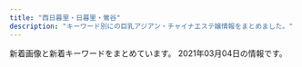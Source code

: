 ```yaml
---
title: "西日暮里・日暮里・鶯谷"
description: "キーワード別にの巨乳アジアン・チャイナエステ嬢情報をまとめました。"
---
```


新着画像と新着キーワードをまとめています。
2021年03月04日の情報です。

<DmmAffiliateIns />
<KeywordTable
  shops={
    [
    {
        "station": "JR\u65e5\u66ae\u91cc\u99c5\u5357\u53e3",
        "url": "http://www.mac-riraku106.xyz/",
        "keywords": {
            "85": 15,
            "D": 46,
            "94": 3,
            "E": 7,
            "C": 19,
            "F": 3,
            "86": 18
        },
        "name": "\u306f\u305f\u3061",
        "img_links": [
            "http://www.mac-riraku106.xyz/uploads/200608/1-20060Q0251EY.jpg",
            "http://www.mac-riraku106.xyz/uploads/200501/1-200501145011C2.jpg",
            "http://www.mac-riraku106.xyz/uploads/190906/1-1ZZ612503C39.jpg",
            "http://www.mac-riraku106.xyz/uploads/191008/1-19100Q5453V63.jpg",
            "http://www.mac-riraku106.xyz/uploads/190723/10-1.jpg",
            "http://www.mac-riraku106.xyz/static/picture/2.jpg",
            "http://www.mac-riraku106.xyz/uploads/191106/1-191106092J62Y.jpg",
            "http://www.mac-riraku106.xyz/uploads/191106/1-191106092S0357.jpg",
            "http://www.mac-riraku106.xyz/uploads/190723/34-1.jpg",
            "http://www.mac-riraku106.xyz/uploads/191219/1-19121912423J29.jpg",
            "http://www.mac-riraku106.xyz/uploads/200310/1-200310130925920.jpg",
            "http://www.mac-riraku106.xyz/uploads/191209/1-1912091229204E.jpg",
            "http://www.mac-riraku106.xyz/uploads/191209/1-191209123459153.jpg",
            "http://www.mac-riraku106.xyz/uploads/200317/1-20031G44235R7.jpg",
            "http://www.mac-riraku106.xyz/uploads/200501/1-200501125150516.jpg",
            "http://www.mac-riraku106.xyz/uploads/200501/1-200501125300127.jpg",
            "http://www.mac-riraku106.xyz/uploads/190723/1-1.jpg",
            "http://www.mac-riraku106.xyz/uploads/190723/1-2.jpg",
            "http://www.mac-riraku106.xyz/uploads/191008/1-19100Q5451M20.jpg",
            "http://www.mac-riraku106.xyz/uploads/190926/1-1Z926131R6102.jpg",
            "http://www.mac-riraku106.xyz/uploads/200317/1-20031G44220J0.jpg",
            "http://www.mac-riraku106.xyz/static/picture/top-img01.png",
            "http://www.mac-riraku106.xyz/uploads/190723/33-1.jpg",
            "http://www.mac-riraku106.xyz/uploads/200325/1-2003251H312V4.jpg",
            "http://www.mac-riraku106.xyz/uploads/190723/23-2.jpg",
            "http://www.mac-riraku106.xyz/uploads/200501/1-200501125251121.jpg",
            "http://www.mac-riraku106.xyz/uploads/191209/1-191209122ZY50.jpg",
            "http://www.mac-riraku106.xyz/uploads/200818/1-200QQ55415J4.jpg",
            "http://www.mac-riraku106.xyz/uploads/200818/1-200QQ5535E92.jpg",
            "http://www.mac-riraku106.xyz/static/picture/top-img09.png",
            "http://www.mac-riraku106.xyz/uploads/190723/30-1.jpg",
            "http://www.mac-riraku106.xyz/uploads/190826/1-1ZR614462Qa.jpg",
            "http://www.mac-riraku106.xyz/static/picture/michi01.png",
            "http://www.mac-riraku106.xyz/uploads/200501/1-200501125159161.jpg",
            "http://www.mac-riraku106.xyz/uploads/200310/1-20031013091I08.jpg",
            "http://www.mac-riraku106.xyz/uploads/191128/1-19112Q31009521.jpg",
            "http://www.mac-riraku106.xyz/uploads/191219/1-191219124141563.jpg",
            "http://www.mac-riraku106.xyz/uploads/200317/1-20031G4420c38.jpg",
            "http://www.mac-riraku106.xyz/uploads/190723/23-3.jpg",
            "http://www.mac-riraku106.xyz/uploads/190723/25-1.jpg",
            "http://www.mac-riraku106.xyz/static/picture/michi02.png",
            "http://www.mac-riraku106.xyz/uploads/190926/1-1Z926131T2408.jpg",
            "http://www.mac-riraku106.xyz/uploads/190723/23-1.jpg",
            "http://www.mac-riraku106.xyz/uploads/200310/1-200310130Z0421.jpg",
            "http://www.mac-riraku106.xyz/uploads/200818/1-200QQ554231G.jpg",
            "http://www.mac-riraku106.xyz/uploads/190723/10-2.jpg",
            "http://www.mac-riraku106.xyz/uploads/200608/1-20060Q02506204.jpg",
            "http://www.mac-riraku106.xyz/static/picture/top-img03.png",
            "http://www.mac-riraku106.xyz/uploads/190723/21-1.jpg",
            "http://www.mac-riraku106.xyz/static/picture/1.jpg",
            "http://www.mac-riraku106.xyz/uploads/191128/1-19112Q3102OP.jpg",
            "http://www.mac-riraku106.xyz/uploads/190826/1-1ZR6144611E0.jpg",
            "http://www.mac-riraku106.xyz/uploads/191106/1-191106092T0531.jpg",
            "http://www.mac-riraku106.xyz/uploads/200501/1-200501144951148.jpg",
            "http://www.mac-riraku106.xyz/static/picture/call.png",
            "http://www.mac-riraku106.xyz/uploads/200801/1-200P1110A4M2.jpg",
            "http://www.mac-riraku106.xyz/uploads/191128/1-19112Q3111UF.jpg",
            "http://www.mac-riraku106.xyz/uploads/200325/1-2003251H340B9.jpg",
            "http://www.mac-riraku106.xyz/uploads/190906/1-1ZZ6125225A4.jpg",
            "http://www.mac-riraku106.xyz/uploads/200801/1-200P1110631926.jpg",
            "http://www.mac-riraku106.xyz/uploads/200501/1-200501145002a7.jpg",
            "http://www.mac-riraku106.xyz/uploads/200801/1-200P1110412514.jpg",
            "http://www.mac-riraku106.xyz/static/picture/tel.png",
            "http://www.mac-riraku106.xyz/static/picture/top-img02.png"
        ]
    },
    {
        "station": "\u753a\u5c4b\u99c51\u756a\u51fa\u53e3",
        "keywords": {
            "85": 12,
            "C": 19,
            "86": 4,
            "E": 4,
            "D": 20,
            "87": 8,
            "83": 4
        },
        "name": "\u3082\u307f\u306e\u6728",
        "img_links": [
            "https://mominoki.tyo.ac/images/themes/pink/s_pickup.png",
            "https://mominoki.tyo.ac/photos/sites/41/2020/09/2020092804344656.jpg",
            "https://mominoki.tyo.ac/images/room2.jpg",
            "https://mominoki.tyo.ac/photos/sites/41/2020/09/2020092801595154.jpg",
            "https://mominoki.tyo.ac/photos/sites/41/2020/09/2020092804344750.jpg",
            "https://mominoki.tyo.ac/images/themes/pink/s_link.png",
            "https://mominoki.tyo.ac/photos/sites/41/2020/09/2020092804344859.jpg",
            "https://mominoki.tyo.ac/images/room1.jpg",
            "https://mominoki.tyo.ac/images/themes/pink/s_staff.png",
            "https://mominoki.tyo.ac/photos/sites/41/2021/03/2021030408584133.jpg",
            "https://mominoki.tyo.ac/images/themes/pink/mobile.jpg",
            "https://mominoki.tyo.ac/photos/sites/41/2021/03/202103040858470.jpg",
            "https://mominoki.tyo.ac/photos/sites/41/2020/11/2020111401222038.jpg",
            "https://mominoki.tyo.ac/images/themes/pink/s_newface.png",
            "https://mominoki.tyo.ac/images/themes/pink/s_ranking.png",
            "https://mominoki.tyo.ac/photos/sites/41/2020/09/2020092810535583.jpg",
            "https://mominoki.tyo.ac/images/themes/pink/s_news.png",
            "https://mominoki.tyo.ac/images/themes/pink/line.png",
            "https://mominoki.tyo.ac/images/themes/pink/r3.jpg",
            "https://mominoki.tyo.ac/images/room4.jpg",
            "https://mominoki.tyo.ac/images/room3.jpg",
            "https://mominoki.tyo.ac/images/themes/pink/no2.png",
            "https://mominoki.tyo.ac/images/themes/pink/no1.png"
        ],
        "url": "https://mominoki.tyo.ac/"
    },
    {
        "keywords": {
            "C": 21
        },
        "station": "JR\u9daf\u8c37\u99c5\u5317\u53e3",
        "url": "http://es-rlx.com/",
        "name": "\u5065\u7f8e\u5802",
        "img_links": [
            "http://es-rlx.com/img/access/roaddm.png",
            "http://es-rlx.com/staff/anna/01mb.jpg",
            "http://es-rlx.com/staff/minami/01mb.jpg",
            "http://es-rlx.com/pic/top1.jpg",
            "http://es-rlx.com/i/files/homeimg.jpg",
            "http://es-rlx.com/pic/top3.jpg",
            "http://es-rlx.com/staff/mai/01mb.jpg",
            "http://es-rlx.com/img/ft_tel.png",
            "http://es-rlx.com/img/ttl_rec.png",
            "http://es-rlx.com/img/access/road03.jpg",
            "http://es-rlx.com/staff/rumi/01mb.jpg",
            "http://es-rlx.com/staff/anna/01.jpg",
            "http://es-rlx.com/pic/top2.jpg",
            "http://es-rlx.com/img/youtube.jpg",
            "http://es-rlx.com/staff/rumi/01.jpg",
            "http://es-rlx.com/img/access/road02.jpg",
            "http://es-rlx.com/pic/head.png",
            "http://es-rlx.com/img/ttl_mobile.png",
            "http://es-rlx.com/staff/yuki/01mb.jpg",
            "http://es-rlx.com/staff/mai/01.jpg",
            "http://es-rlx.com/staff/yuki/01.jpg",
            "http://es-rlx.com/staff/minami/01.jpg",
            "http://es-rlx.com/img/ttl_tnew.png",
            "http://es-rlx.com/staff/sakura/01mb.jpg",
            "http://es-rlx.com/img/access/road04.jpg",
            "http://es-rlx.com/staff/sakura/01.jpg",
            "http://es-rlx.com/img/access/kanban.png",
            "http://es-rlx.com/img/ttl_staff.png",
            "http://es-rlx.com/img/access/road01.jpg"
        ]
    },
    {
        "keywords": {
            "86": 8,
            "D": 16,
            "83": 4,
            "87": 4
        },
        "url": "http://lapis.tyo.cm/",
        "station": "JR\u9daf\u8c37\u99c5\u5317\u53e3",
        "name": "\u30e9\u30d4\u30b9",
        "img_links": [
            "http://lapis.tyo.cm/images/new.jpg",
            "http://lapis.tyo.cm/images/s_link.jpg",
            "http://lapis.tyo.cm/images/pick_bj1.jpg",
            "http://lapis.tyo.cm/images/s_staff.jpg",
            "http://lapis.tyo.cm/images/s_face.jpg",
            "http://lapis.tyo.cm/images/pick_bj3.jpg",
            "http://lapis.tyo.cm/photos/sites/75/2021/01/2021010407562697.jpg",
            "http://lapis.tyo.cm/images/nbj1.jpg",
            "http://lapis.tyo.cm/images/nbj3.jpg",
            "http://lapis.tyo.cm/photos/sites/75/2021/01/2021010407562290.jpg",
            "http://lapis.tyo.cm/images/s_pick.jpg",
            "http://lapis.tyo.cm/images/s_blog.jpg",
            "http://lapis.tyo.cm/photos/sites/75/2021/01/2021010407562324.jpg",
            "http://lapis.tyo.cm/photos/sites/75/2021/01/2021010407562482.jpg",
            "http://lapis.tyo.cm/images/mobile.jpg",
            "http://lapis.tyo.cm/images/top.png"
        ]
    },
    {
        "name": "\u685c\u306e\u5bb6",
        "station": "JR\u9daf\u8c37\u99c5\u5317\u53e3",
        "img_links": [
            "http://www.es-ms.work/staff/sayuri.jpg",
            "http://www.es-ms.work/images/3.jpg",
            "http://www.es-ms.work/staff/rina.jpg",
            "http://www.es-ms.work/images/rec2.jpg",
            "http://www.es-ms.work/images/1.jpg",
            "http://www.es-ms.work/images/rec1.jpg",
            "http://www.es-ms.work/images/news.jpg",
            "http://www.es-ms.work/images/int2.jpg",
            "http://www.es-ms.work/images/2.jpg",
            "http://www.es-ms.work/images/sys.jpg",
            "http://www.es-ms.work/img/kaya1.jpg",
            "http://www.es-ms.work/images/tg.jpg",
            "http://www.es-ms.work/img/rina1.jpg",
            "http://www.es-ms.work/images/staff_t.jpg",
            "http://www.es-ms.work/images/head.jpg",
            "http://www.es-ms.work/images/int1.jpg",
            "http://www.es-ms.work/images/interior_t.jpg",
            "http://www.es-ms.work/img/sayuri1.jpg",
            "http://www.es-ms.work/images/ac1.jpg",
            "http://www.es-ms.work/staff/kaya.jpg",
            "http://www.es-ms.work/images/s1.png"
        ],
        "keywords": {},
        "url": "http://www.es-ms.work/"
    },
    {
        "url": "http://es-minami.com/",
        "station": "JR\u65e5\u66ae\u91cc\u99c5\u6771\u53e3",
        "img_links": [
            "http://es-minami.com/img/nana1.jpg",
            "http://es-minami.com/img/sayuri1.jpg",
            "http://www.es-minami.com/images/mika2.jpg",
            "http://www.es-minami.com/img/nana1.jpg",
            "http://www.es-minami.com/img/sayuri1.jpg",
            "http://www.es-minami.com/gals/mika1.jpg",
            "http://es-minami.com/gals/sayuri1.jpg",
            "http://es-minami.com/gals/sayuri2.jpg",
            "http://www.es-minami.com/img/mika2.jpg",
            "http://www.es-minami.com/gals/mika2.jpg",
            "http://www.es-minami.com/gals/riri1.jpg",
            "http://www.es-minami.com/gals/yuki1.jpg",
            "http://www.es-minami.com/gals/sayuri2.jpg",
            "http://www.es-minami.com/img/riri1.jpg",
            "http://www.es-minami.com/images/sayuri1.jpg",
            "http://www.es-minami.com/images/mobole.png",
            "http://www.es-minami.com/images/staff-bar.png",
            "http://www.es-minami.com/images/yuki1.jpg",
            "http://es-minami.com/gals/nana1.jpg",
            "http://es-minami.com/images/yuki1.jpg",
            "http://www.es-minami.com/gals/sakura1.jpg",
            "http://es-minami.com/images/sayuri1.jpg",
            "http://es-minami.com/images/sayuri2.jpg",
            "http://es-minami.com/images/riri1.jpg",
            "http://es-minami.com/images/pick_staff6.jpg",
            "http://es-minami.com/images/rika1.jpg",
            "http://www.es-minami.com/gals/nana1.jpg",
            "http://es-minami.com/images/mika2.jpg",
            "http://es-minami.com/img/riri1.jpg",
            "http://es-minami.com/gals/sakura1.jpg",
            "http://es-minami.com/images/staff-bar.png",
            "http://www.es-minami.com/images/pick_staff6.jpg",
            "http://www.es-minami.com/img/sayuri2.jpg",
            "http://www.es-minami.com/img/mika1.jpg",
            "http://www.es-minami.com/images/sayuri2.jpg",
            "http://es-minami.com/images/news.png",
            "http://es-minami.com/gals/yuki1.jpg",
            "http://www.es-minami.com/images/mika1.jpg",
            "http://www.es-minami.com/images/riri1.jpg",
            "http://www.es-minami.com/gals/rika1.jpg",
            "http://www.es-minami.com/images/news.png",
            "http://es-minami.com/gals/mika1.jpg",
            "http://es-minami.com/images/mika1.jpg",
            "http://es-minami.com/images/mobole.png",
            "http://es-minami.com/gals/mika2.jpg",
            "http://es-minami.com/images/nana1.jpg",
            "http://es-minami.com/gals/rika1.jpg",
            "http://www.es-minami.com/gals/sayuri1.jpg",
            "http://es-minami.com/img/mika1.jpg",
            "http://www.es-minami.com/img/yuki1.jpg",
            "http://es-minami.com/img/yuki1.jpg",
            "http://es-minami.com/img/mika2.jpg",
            "http://es-minami.com/gals/riri1.jpg",
            "http://www.es-minami.com/images/rika1.jpg",
            "http://www.es-minami.com/images/nana1.jpg",
            "http://es-minami.com/img/sayuri2.jpg"
        ],
        "name": "\u307f\u306a\u307f",
        "keywords": {}
    },
    {
        "station": "JR\u897f\u65e5\u66ae\u91cc\u99c5",
        "img_links": [
            "http://www.hohoemi.es-relax.info/images/nanami1.jpg",
            "http://www.hohoemi.es-relax.info/images/r04.jpg",
            "http://www.hohoemi.es-relax.info/gals/mirai1.jpg",
            "http://www.hohoemi.es-relax.info/i/room/r01.jpg",
            "http://www.hohoemi.es-relax.info/images/newsbar.jpg",
            "http://www.hohoemi.es-relax.info/gals/monika1.jpg",
            "http://www.hohoemi.es-relax.info/gals/nana1.jpg",
            "http://www.hohoemi.es-relax.info/images/r01.jpg",
            "http://www.hohoemi.es-relax.info/i/room/r04.jpg",
            "http://www.hohoemi.es-relax.info/gals/karin1.jpg",
            "http://www.hohoemi.es-relax.info/gals/yuyu1.jpg",
            "http://www.hohoemi.es-relax.info/gals/rika1.jpg",
            "http://www.hohoemi.es-relax.info/images/img03.jpg",
            "http://www.hohoemi.es-relax.info/images/r02.jpg",
            "http://www.hohoemi.es-relax.info/images/162-1.jpg",
            "http://www.hohoemi.es-relax.info/images/img04.jpg",
            "http://www.hohoemi.es-relax.info/i/room/r02.jpg",
            "http://www.hohoemi.es-relax.info/gals/egao1.jpg",
            "http://www.hohoemi.es-relax.info/i/room/r03.jpg",
            "http://www.hohoemi.es-relax.info/images/img02.jpg",
            "http://www.hohoemi.es-relax.info/gals/yuri1.jpg",
            "http://www.hohoemi.es-relax.info/images/r05.jpg",
            "http://www.hohoemi.es-relax.info/images/r03.jpg",
            "http://www.hohoemi.es-relax.info/gals/nanami1.jpg"
        ],
        "name": "\u307b\u307b\u3048\u307f",
        "url": "http://www.hohoemi.es-relax.info/",
        "keywords": {}
    },
    {
        "url": "http://www.relax-mirai.info/",
        "station": "\u65e5\u66ae\u91cc\u99c5\u6771\u53e3",
        "img_links": [
            "http://www.relax-mirai.info/images/info01.jpg",
            "http://www.relax-mirai.info/images/sayuri1.jpg",
            "http://www.relax-mirai.info/images/m04.jpg",
            "http://www.relax-mirai.info/images/qr.jpg",
            "http://www.relax-mirai.info/gals/aki1.jpg",
            "http://www.relax-mirai.info/images/info02.jpg",
            "http://www.relax-mirai.info/images/momo1.jpg",
            "http://www.relax-mirai.info/gals/risa1.jpg",
            "http://www.relax-mirai.info/i/images/momo1.jpg",
            "http://www.relax-mirai.info/i/images/sayuri1.jpg",
            "http://www.relax-mirai.info/images/m02.jpg",
            "http://www.relax-mirai.info/gals/emi1.jpg",
            "http://www.relax-mirai.info/i/120/sayuri1.jpg",
            "http://www.relax-mirai.info/images/risa1.jpg",
            "http://www.relax-mirai.info/gals/kaka1.jpg",
            "http://www.relax-mirai.info/images/m03.jpg"
        ],
        "name": "\u672a\u6765",
        "keywords": {}
    },
    {
        "station": "JR\u65e5\u66ae\u91cc\u99c5\u6771\u53e3",
        "name": "\u548c\u5408 \u308f\u3054\u3046",
        "img_links": [
            "http://esthe-aroma.red/images/r3.jpg",
            "http://esthe-aroma.red/images/r2.jpg",
            "http://esthe-aroma.red/images/cg11.jpg",
            "http://esthe-aroma.red/images/cg03.jpg",
            "http://esthe-aroma.red/images/imm.jpg",
            "http://esthe-aroma.red/images/news.png",
            "http://esthe-aroma.red/images/sruru.jpg",
            "http://esthe-aroma.red/images/kan.jpg",
            "http://esthe-aroma.red/images/r4.jpg",
            "http://esthe-aroma.red/link/menlog.jpg",
            "http://esthe-aroma.red/images/rec.png",
            "http://esthe-aroma.red/images/precau.png",
            "http://esthe-aroma.red/images/cg10.jpg",
            "http://esthe-aroma.red/images/cg04.jpg",
            "http://esthe-aroma.red/images/r1.jpg",
            "http://esthe-aroma.red/images/cg00.jpg",
            "http://esthe-aroma.red/images/top.png",
            "http://esthe-aroma.red/images/cg01.jpg",
            "http://esthe-aroma.red/images/cg07.jpg",
            "http://esthe-aroma.red/images/cg02.jpg",
            "http://esthe-aroma.red/images/cg09.jpg",
            "http://esthe-aroma.red/images/cg05.jpg",
            "http://esthe-aroma.red/images/staff_s.png",
            "http://esthe-aroma.red/images/cg08.jpg",
            "http://esthe-aroma.red/images/cg06.jpg",
            "http://esthe-aroma.red/images/evetop.png"
        ],
        "keywords": {
            "D": 10,
            "E": 1,
            "86": 11
        },
        "url": "http://esthe-aroma.red/"
    },
    {
        "img_links": [
            "http://momo.tyo.cm/images/pagetop.png",
            "http://momo.tyo.cm/images/news.png",
            "http://momo.tyo.cm/images/nav_link04.png",
            "http://momo.tyo.cm/photos/sites/53/2021/02/2021021607405730.jpg",
            "http://momo.tyo.cm/images/tit_com01.png",
            "http://momo.tyo.cm/images/tit03.png",
            "http://momo.tyo.cm/images/tit_com04.png",
            "http://momo.tyo.cm/images/tit01.png",
            "http://momo.tyo.cm/images/nav_link06.png",
            "http://momo.tyo.cm/photos/sites/53/2021/02/2021021607405578.jpg",
            "http://momo.tyo.cm/images/bg_pick.png",
            "http://momo.tyo.cm/images/tit05.png",
            "http://momo.tyo.cm/images/tit_link01.png",
            "http://momo.tyo.cm/images/nav_link02.png",
            "http://momo.tyo.cm/images/border01.png",
            "http://momo.tyo.cm/images/top_slider01.jpg",
            "http://momo.tyo.cm/images/tit_com.png",
            "http://momo.tyo.cm/images/tit_com02.png",
            "http://momo.tyo.cm/images/border02.png",
            "http://momo.tyo.cm/photos/sites/53/2021/02/2021021607405882.jpg",
            "http://momo.tyo.cm/images/nav_link03.png",
            "http://momo.tyo.cm/images/tit02.png",
            "http://momo.tyo.cm/photos/sites/53/2021/02/2021021607405658.jpg",
            "http://momo.tyo.cm/images/nav_link01.png",
            "http://momo.tyo.cm/images/tit_com03.png",
            "http://momo.tyo.cm/images/tit04.png",
            "http://momo.tyo.cm/images/nav_link05.png",
            "http://momo.tyo.cm/images/top_slider02.jpg",
            "http://momo.tyo.cm/images/tit_com05.png",
            "http://momo.tyo.cm/images/tit_staff.png"
        ],
        "url": "http://momo.tyo.cm/",
        "station": "JR\u65e5\u66ae\u91cc\u99c5\u5357\u53e3",
        "keywords": {
            "85": 5,
            "D": 20,
            "86": 15
        },
        "name": "\u6843"
    },
    {
        "img_links": [
            "http://onkyoukou.tyo.cm/images/nbj1.jpg",
            "http://onkyoukou.tyo.cm/images/face_bj.jpg",
            "http://onkyoukou.tyo.cm/images/s_face.jpg",
            "http://onkyoukou.tyo.cm/images/nbj3.jpg",
            "http://onkyoukou.tyo.cm/images/n3.jpg",
            "http://onkyoukou.tyo.cm/images/mobile.jpg",
            "http://onkyoukou.tyo.cm/images/s_mobile.jpg",
            "http://onkyoukou.tyo.cm/images/s_link.jpg",
            "http://onkyoukou.tyo.cm/images/face_bj3.jpg",
            "http://onkyoukou.tyo.cm/images/acc1.jpg",
            "http://onkyoukou.tyo.cm/images/s_staff1.jpg",
            "http://onkyoukou.tyo.cm/photos/sites/88/2017/03/staff2.jpg",
            "http://onkyoukou.tyo.cm/images/line.jpg",
            "http://onkyoukou.tyo.cm/images/s_pick.jpg",
            "http://onkyoukou.tyo.cm/photos/sites/88/2017/03/staff4.jpg",
            "http://onkyoukou.tyo.cm/images/s_staff.jpg",
            "http://onkyoukou.tyo.cm/photos/sites/88/2017/03/staff1.jpg",
            "http://onkyoukou.tyo.cm/images/n1.jpg",
            "http://onkyoukou.tyo.cm/images/acc3.jpg",
            "http://onkyoukou.tyo.cm/images/top.png",
            "http://onkyoukou.tyo.cm/photos/sites/88/2020/03/2020030111163079.jpg",
            "http://onkyoukou.tyo.cm/images/acc2.jpg",
            "http://onkyoukou.tyo.cm/images/s_news.jpg"
        ],
        "station": "JR\u897f\u65e5\u66ae\u91cc\u99c5",
        "url": "http://onkyoukou.tyo.cm/",
        "name": "\u6e29\u99a8\u6e2f-\u304a\u3093\u304d\u3087\u3046\u3053\u3046-",
        "keywords": {
            "87": 3,
            "C": 13,
            "88": 6,
            "86": 3
        }
    },
    {
        "name": "\u9e97\u4eba",
        "img_links": [],
        "url": "http://reijin.xyz.mn/",
        "station": "JR\u65e5\u66ae\u91cc\u99c5\u6771\u53e3",
        "keywords": {}
    },
    {
        "station": "JR\u897f\u65e5\u66ae\u91cc\u99c5",
        "url": "http://chou.ies.bz/",
        "name": "\u706f\u308a\u5c4b",
        "keywords": {
            "E": 1,
            "84": 2,
            "85": 1,
            "D": 9,
            "86": 7,
            "87": 1,
            "C": 1
        },
        "img_links": [
            "http://chou.ies.bz/images/s_news.png",
            "http://chou.ies.bz/photos/sites/85/2019/07/2019070106330942.jpg",
            "http://chou.ies.bz/images/mobile.png",
            "http://chou.ies.bz/photos/sites/85/2019/07/2019070106340260.jpg",
            "http://chou.ies.bz/images/n3.png",
            "http://chou.ies.bz/photos/sites/85/2020/12/2020120204150858.jpg",
            "http://chou.ies.bz/photos/sites/85/2019/06/2019062803491517.jpg",
            "http://chou.ies.bz/photos/sites/85/2020/12/2020120204265615.jpg",
            "http://chou.ies.bz/photos/sites/85/2020/10/2020100610383828.jpg",
            "http://chou.ies.bz/photos/sites/85/2020/10/2020100610370157.jpg",
            "http://chou.ies.bz/images/s_link.png",
            "http://chou.ies.bz/images/s3.png",
            "http://chou.ies.bz/photos/sites/85/2019/07/2019070106333414.jpg",
            "http://chou.ies.bz/images/n1.jpg",
            "http://chou.ies.bz/images/s_pick.png",
            "http://chou.ies.bz/photos/sites/85/2020/12/2020121802483415.jpg",
            "http://chou.ies.bz/images/s1.png",
            "http://chou.ies.bz/images/s_staff.jpg",
            "http://chou.ies.bz/images/top.png",
            "http://chou.ies.bz/photos/sites/85/2019/12/2019120602315853.jpg",
            "http://chou.ies.bz/photos/sites/85/2019/07/2019070106320474.jpg",
            "http://chou.ies.bz/photos/sites/85/2019/07/2019070509385227.jpg"
        ]
    },
    {
        "img_links": [
            "http://www.en-nippori.net/image/therapist/06.jpg",
            "http://www.en-nippori.net/image/mainparts/images/navi01_05.jpg",
            "http://www.en-nippori.net/image/therapist/04.jpg",
            "http://www.en-nippori.net/image/mainparts/images/navi01_04.jpg",
            "http://www.en-nippori.net/image/mainparts/images/navi01_02.jpg",
            "http://www.en-nippori.net/image/mainparts/images/navi01_07.jpg",
            "http://www.en-nippori.net/image/index/top.jpg",
            "http://www.en-nippori.net/image/mainparts/main.jpg",
            "http://www.en-nippori.net/image/therapist/03.jpg",
            "http://www.en-nippori.net/image/therapist/02.jpg",
            "http://www.en-nippori.net/image/mainparts/images/navi01_06.jpg",
            "http://www.en-nippori.net/image/therapist/01.jpg",
            "http://www.en-nippori.net/image/mainparts/images/navi01_03.jpg"
        ],
        "keywords": {
            "C": 6
        },
        "station": "JR\u65e5\u66ae\u91cc\u99c5\u6771\u53e3",
        "url": "http://www.en-nippori.net/",
        "name": "\u7e01"
    },
    {
        "name": "\u30bd\u30d5\u30a3\u30a2",
        "url": "https://www.sofia-est.com/",
        "station": "JR\u65e5\u66ae\u91cc\u99c5\u5357\u53e3",
        "img_links": [
            "https://www.sofia-est.com/img/girl/list/s85_list.jpg",
            "https://www.sofia-est.com/img/girl/main/s92_1.jpg",
            "https://www.sofia-est.com/img/material/photobig.jpg",
            "https://www.sofia-est.com/img/girl/thumb/s56_2.jpg",
            "https://www.sofia-est.com/img/girl/thumb/s84_2.jpg",
            "https://www.sofia-est.com/img/material/gm1_rollout.png",
            "https://www.sofia-est.com/img/girl/thumb/s57_1.jpg",
            "https://www.sofia-est.com/img/girl/thumb/s92_1.jpg",
            "https://www.sofia-est.com/img/girl/list/s100_list.jpg",
            "https://www.sofia-est.com/img/material/page7_subt1.png",
            "https://www.sofia-est.com/img/top/topslide20141210.jpg",
            "https://www.sofia-est.com/img/material/top_kodawariimg1.jpg",
            "https://www.sofia-est.com/img/girl/thumb/s81_5.jpg",
            "https://www.sofia-est.com/img/girl/list/s94_list.jpg",
            "https://www.sofia-est.com/img/material/gm4_rollout.png",
            "https://www.sofia-est.com/img/girl/mobilepickup/mobilepickup20200302124127.jpg",
            "https://www.sofia-est.com/img/material/top_camp.png",
            "https://www.sofia-est.com/img/material/photo1.jpg",
            "https://www.sofia-est.com/img/girl/main/s85_1.jpg",
            "https://www.sofia-est.com/img/top/topslide20150918.jpg",
            "https://www.sofia-est.com/img/girl/pickup/pickup20191220093702.jpg",
            "https://www.sofia-est.com/img/girl/thumb/s99_2.jpg",
            "https://www.sofia-est.com/img/material/page6_subt1.png",
            "https://www.sofia-est.com/img/girl/thumb/s108_1.jpg",
            "https://www.sofia-est.com/img/girl/thumb/s81_2.jpg",
            "https://www.sofia-est.com/img/girl/thumb/s85_3.jpg",
            "https://www.sofia-est.com/img/girl/thumb/s56_1.jpg",
            "https://www.sofia-est.com/img/girl/main/s99_1.jpg",
            "https://www.sofia-est.com/img/girl/main/s111_1.jpg",
            "https://www.sofia-est.com/img/material/mob_youtube.png",
            "https://www.sofia-est.com/img/girl/thumb/s92_2.jpg",
            "https://www.sofia-est.com/img/girl/list/s57_list.jpg",
            "https://www.sofia-est.com/img/material/top_newface.png",
            "https://www.sofia-est.com/img/material/movieicon.png",
            "https://www.sofia-est.com/img/material/top_twitter.png",
            "https://www.sofia-est.com/img/girl/list/s111_list.jpg",
            "https://www.sofia-est.com/img/girl/thumb/s100_1.jpg",
            "https://www.sofia-est.com/img/material/mob_m3_rev1.jpg",
            "https://www.sofia-est.com/img/material/sd_rt_btn.png",
            "https://www.sofia-est.com/img/material/mob_m1_rev1.jpg",
            "https://www.sofia-est.com/img/girl/list/s89_list.jpg",
            "https://www.sofia-est.com/img/material/page6_subt2.png",
            "https://www.sofia-est.com/img/banner/koko_120x60.png",
            "https://www.sofia-est.com/img/material/movie20141210.jpg",
            "https://www.sofia-est.com/img/material/noimg_m.jpg",
            "https://www.sofia-est.com/img/girl/thumb/s89_2.jpg",
            "https://www.sofia-est.com/img/girl/thumb/s55_1.jpg",
            "https://www.sofia-est.com/img/material/gm6_rollout.png",
            "https://www.sofia-est.com/img/girl/thumb/s85_1.jpg",
            "https://www.sofia-est.com/img/top/topslide20141211.jpg",
            "https://www.sofia-est.com/img/material/mob_m2_rev1.jpg",
            "https://www.sofia-est.com/img/girl/thumb/s81_3.jpg",
            "https://www.sofia-est.com/img/material/mob_t5.jpg",
            "https://www.sofia-est.com/img/material/top_infomation.png",
            "https://www.sofia-est.com/img/material/top_kodawari.png",
            "https://www.sofia-est.com/img/material/page2_subt1.png",
            "https://www.sofia-est.com/img/material/photo8.jpg",
            "https://www.sofia-est.com/img/girl/main/s57_1.jpg",
            "https://www.sofia-est.com/img/material/page4_subt2.png",
            "https://www.sofia-est.com/img/girl/pickup/pickup20190509222453.jpg",
            "https://www.sofia-est.com/img/material/yakusoku.png",
            "https://www.sofia-est.com/img/material/photo5.jpg",
            "https://www.sofia-est.com/img/material/mob_t4.jpg",
            "https://www.sofia-est.com/img/girl/thumb/s81_1.jpg",
            "https://www.sofia-est.com/img/girl/main/s89_1.jpg",
            "https://www.sofia-est.com/img/material/top_news.png",
            "https://www.sofia-est.com/img/material/pagetop_rollout.png",
            "https://www.sofia-est.com/img/material/mob_m4.jpg",
            "https://www.sofia-est.com/img/material/page3_1_subt1.png",
            "https://www.sofia-est.com/img/girl/main/s84_1.jpg",
            "https://www.sofia-est.com/img/material/mob_t3.jpg",
            "https://www.sofia-est.com/img/material/page6_subt3.png",
            "https://www.sofia-est.com/img/girl/thumb/s99_1.jpg",
            "https://www.sofia-est.com/img/material/noimg_b.jpg",
            "https://www.sofia-est.com/img/material/phototxt.jpg",
            "https://www.sofia-est.com/img/material/mob_t2.jpg",
            "https://www.sofia-est.com/img/what/coupon202009.png",
            "https://www.sofia-est.com/img/material/course_tanta2.png",
            "https://www.sofia-est.com/img/material/gm3_rollout.png",
            "https://www.sofia-est.com/img/material/hosi5.png",
            "https://www.sofia-est.com/img/girl/thumb/s97_1.jpg",
            "https://www.sofia-est.com/img/material/doublecourse_rev1.png",
            "https://www.sofia-est.com/img/girl/main/s81_1.jpg",
            "https://www.sofia-est.com/img/material/top_about.png",
            "https://www.sofia-est.com/img/girl/list/s56_list.jpg",
            "https://www.sofia-est.com/img/girl/main/s56_1.jpg",
            "https://www.sofia-est.com/img/material/coursepoint_rev2.png",
            "https://www.sofia-est.com/img/material/mob_m5.jpg",
            "https://www.sofia-est.com/img/material/page3_1_subt2.png",
            "https://www.sofia-est.com/img/girl/list/s84_list.jpg",
            "https://www.sofia-est.com/img/material/page8_subt2.png",
            "https://www.sofia-est.com/img/girl/list/s55_list.jpg",
            "https://www.sofia-est.com/img/girl/thumb/s81_4.jpg",
            "https://www.sofia-est.com/img/material/top_pickup.png",
            "https://www.sofia-est.com/img/girl/thumb/s97_2.jpg",
            "https://www.sofia-est.com/img/material/movie_left_yaji.png",
            "https://www.sofia-est.com/img/material/photo6.jpg",
            "https://www.sofia-est.com/img/girl/thumb/s89_1.jpg",
            "https://www.sofia-est.com/img/material/course_tanta1.png",
            "https://www.sofia-est.com/img/material/iph.png",
            "https://www.sofia-est.com/img/material/page4_subt1.png",
            "https://www.sofia-est.com/img/girl/list/s108_list.jpg",
            "https://www.sofia-est.com/img/material/mob_t1.jpg",
            "https://www.sofia-est.com/img/girl/thumb/s100_2.jpg",
            "https://www.sofia-est.com/img/material/mobileqr.png",
            "https://www.sofia-est.com/img/material/movie_right_yaji.png",
            "https://www.sofia-est.com/img/girl/list/s81_list.jpg",
            "https://www.sofia-est.com/img/material/page8_subt1.png",
            "https://www.sofia-est.com/img/material/photo4.jpg",
            "https://www.sofia-est.com/img/material/page5_subt2.png",
            "https://www.sofia-est.com/img/material/photo2.jpg",
            "https://www.sofia-est.com/img/material/noimg_thumb.jpg",
            "https://www.sofia-est.com/img/material/photo7.jpg",
            "https://www.sofia-est.com/img/girl/list/s92_list.jpg",
            "https://www.sofia-est.com/img/material/top_movie.png",
            "https://www.sofia-est.com/img/girl/pickup/pickup20191220093623.jpg",
            "https://www.sofia-est.com/img/girl/list/s97_list.jpg",
            "https://www.sofia-est.com/img/girl/main/s100_1.jpg",
            "https://www.sofia-est.com/img/girl/thumb/s94_1.jpg",
            "https://www.sofia-est.com/img/material/gm2_rollout.png",
            "https://www.sofia-est.com/img/material/page3_subt1.png",
            "https://www.sofia-est.com/img/material/page5_subt1.png",
            "https://www.sofia-est.com/img/girl/pickup/pickup20200111122329.jpg",
            "https://www.sofia-est.com/img/material/gm5_rollout.png",
            "https://www.sofia-est.com/img/girl/list/s99_list.jpg",
            "https://www.sofia-est.com/img/material/photo3.jpg",
            "https://www.sofia-est.com/img/girl/thumb/s111_1.jpg",
            "https://www.sofia-est.com/img/material/courseoption_rev1.png",
            "https://www.sofia-est.com/img/girl/main/s97_1.jpg",
            "https://www.sofia-est.com/img/girl/thumb/s85_2.jpg",
            "https://www.sofia-est.com/img/girl/main/s108_1.jpg",
            "https://www.sofia-est.com/img/girl/thumb/s84_1.jpg"
        ],
        "keywords": {
            "G": 1,
            "\u30bb\u30af\u30b7\u30fc": 28,
            "E": 1
        }
    },
    {
        "station": "JR\u897f\u65e5\u66ae\u91cc\u99c5",
        "keywords": {
            "87": 12,
            "E": 12,
            "C": 36,
            "D": 12,
            "83": 36,
            "86": 12
        },
        "img_links": [
            "http://flowerscent.este.work/head_1_4691_1553674270167089.png",
            "http://flowerscent.este.work/head_3_4691_1556258938113847.png",
            "http://flowerscent.este.work/2/uploadimg/1599833697.jpg",
            "http://flowerscent.este.work/2/uploadimg/1600260826.jpg",
            "http://flowerscent.este.work/head_2_4691_1553674270815382.png"
        ],
        "name": "\u3075\u308f\u3075\u308f",
        "url": "http://flowerscent.este.work/"
    },
    {
        "keywords": {
            "D": 9,
            "86": 9
        },
        "name": "\u30d1\u30b8\u30e3\u30de",
        "url": "http://massage-aroma.pink/",
        "img_links": [
            "http://massage-aroma.pink/images/cg05.jpg",
            "http://massage-aroma.pink/images/cg04.jpg",
            "http://massage-aroma.pink/images/cg02.jpg",
            "http://massage-aroma.pink/images/nav-006.png",
            "http://massage-aroma.pink/images/cg06.jpg",
            "http://massage-aroma.pink/images/cg03.jpg",
            "http://massage-aroma.pink/images/cg08.jpg",
            "http://massage-aroma.pink/images/cg01.jpg",
            "http://massage-aroma.pink/images/tel.png",
            "http://massage-aroma.pink/images/cg061.jpg",
            "http://massage-aroma.pink/images/nav-003.png",
            "http://massage-aroma.pink/images/cg07.jpg",
            "http://massage-aroma.pink/images/nav-001.png",
            "http://massage-aroma.pink/images/no.png",
            "http://massage-aroma.pink/images/nav-004.png",
            "http://massage-aroma.pink/images/top001.png",
            "http://massage-aroma.pink/images/cg011.jpg",
            "http://massage-aroma.pink/images/nav-005.png",
            "http://massage-aroma.pink/images/nav-002.png",
            "http://massage-aroma.pink/images/cg09.jpg"
        ],
        "station": "JR\u65e5\u66ae\u91cc\u99c5\u6771\u53e3"
    },
    {
        "station": "JR\u9daf\u8c37\u99c5\u5317\u53e3",
        "name": "\u5fc3\u7f8e",
        "keywords": {},
        "url": "http://www.ai-lian.work/",
        "img_links": [
            "http://www.ai-lian.work/images/head.jpg",
            "http://www.ai-lian.work/images/interior_t.jpg",
            "http://www.ai-lian.work/images/int1.jpg",
            "http://www.ai-lian.work/images/line.png",
            "http://www.ai-lian.work/images/staff_t.jpg",
            "http://www.ai-lian.work/images/2.jpg",
            "http://www.ai-lian.work/images/sys1.jpg",
            "http://www.ai-lian.work/images/news.jpg",
            "http://www.ai-lian.work/images/1.jpg",
            "http://www.ai-lian.work/images/rec1.jpg",
            "http://www.ai-lian.work/images/mobile.jpg",
            "http://www.ai-lian.work/img/saya1.jpg",
            "http://www.ai-lian.work/images/ta.jpg",
            "http://www.ai-lian.work/img/yui1.jpg",
            "http://www.ai-lian.work/images/tel.jpg",
            "http://www.ai-lian.work/images/3.jpg",
            "http://www.ai-lian.work/img/aya1.jpg",
            "http://www.ai-lian.work/images/int2.jpg"
        ]
    }
]
}
/>
<DmmAffiliateScript />
